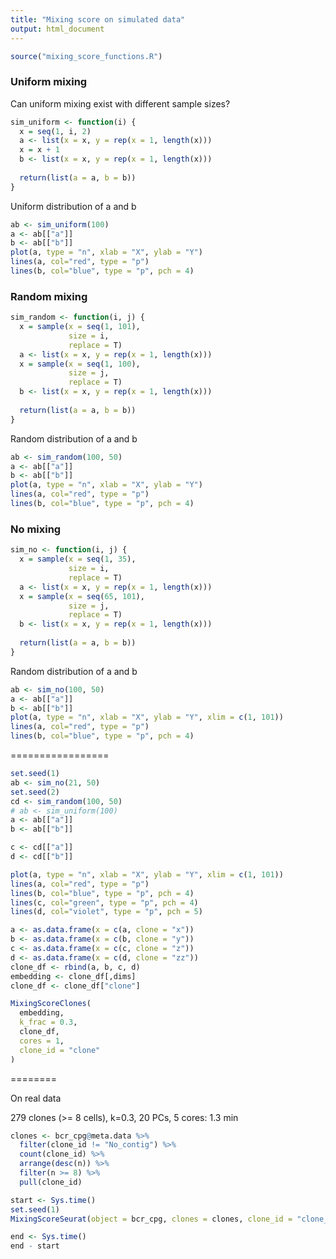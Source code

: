 ```yaml
---
title: "Mixing score on simulated data"
output: html_document
---
```


```r
source("mixing_score_functions.R")
```


### Uniform mixing

Can uniform mixing exist with different sample sizes?

```r
sim_uniform <- function(i) {
  x = seq(1, i, 2)
  a <- list(x = x, y = rep(x = 1, length(x)))
  x = x + 1
  b <- list(x = x, y = rep(x = 1, length(x)))
  
  return(list(a = a, b = b))
}
```

Uniform distribution of a and b

```r
ab <- sim_uniform(100)
a <- ab[["a"]]
b <- ab[["b"]]
plot(a, type = "n", xlab = "X", ylab = "Y")
lines(a, col="red", type = "p")
lines(b, col="blue", type = "p", pch = 4)
```


### Random mixing


```r
sim_random <- function(i, j) {
  x = sample(x = seq(1, 101),
             size = i,
             replace = T)
  a <- list(x = x, y = rep(x = 1, length(x)))
  x = sample(x = seq(1, 100),
             size = j,
             replace = T)
  b <- list(x = x, y = rep(x = 1, length(x)))
  
  return(list(a = a, b = b))
}
```

Random distribution of a and b

```r
ab <- sim_random(100, 50)
a <- ab[["a"]]
b <- ab[["b"]]
plot(a, type = "n", xlab = "X", ylab = "Y")
lines(a, col="red", type = "p")
lines(b, col="blue", type = "p", pch = 4)
```

### No mixing

```r
sim_no <- function(i, j) {
  x = sample(x = seq(1, 35),
             size = i,
             replace = T)
  a <- list(x = x, y = rep(x = 1, length(x)))
  x = sample(x = seq(65, 101),
             size = j,
             replace = T)
  b <- list(x = x, y = rep(x = 1, length(x)))
  
  return(list(a = a, b = b))
}
```

Random distribution of a and b

```r
ab <- sim_no(100, 50)
a <- ab[["a"]]
b <- ab[["b"]]
plot(a, type = "n", xlab = "X", ylab = "Y", xlim = c(1, 101))
lines(a, col="red", type = "p")
lines(b, col="blue", type = "p", pch = 4)
```

=================

```r
set.seed(1)
ab <- sim_no(21, 50)
set.seed(2)
cd <- sim_random(100, 50)
# ab <- sim_uniform(100)
a <- ab[["a"]]
b <- ab[["b"]]

c <- cd[["a"]]
d <- cd[["b"]]

plot(a, type = "n", xlab = "X", ylab = "Y", xlim = c(1, 101))
lines(a, col="red", type = "p")
lines(b, col="blue", type = "p", pch = 4)
lines(c, col="green", type = "p", pch = 4)
lines(d, col="violet", type = "p", pch = 5)
```



```r
a <- as.data.frame(x = c(a, clone = "x"))
b <- as.data.frame(x = c(b, clone = "y"))
c <- as.data.frame(x = c(c, clone = "z"))
d <- as.data.frame(x = c(d, clone = "zz"))
clone_df <- rbind(a, b, c, d)
embedding <- clone_df[,dims]
clone_df <- clone_df["clone"]
```


```r
MixingScoreClones(
  embedding,
  k_frac = 0.3,
  clone_df,
  cores = 1,
  clone_id = "clone"
)
```

========

On real data

279 clones (>= 8 cells), k=0.3, 20 PCs, 5 cores: 1.3 min

```r
clones <- bcr_cpg@meta.data %>%
  filter(clone_id != "No_contig") %>%
  count(clone_id) %>%
  arrange(desc(n)) %>%
  filter(n >= 8) %>%
  pull(clone_id)

start <- Sys.time()
set.seed(1)
MixingScoreSeurat(object = bcr_cpg, clones = clones, clone_id = "clone_id", cores = 5, k = 0.3)

end <- Sys.time()
end - start
```


